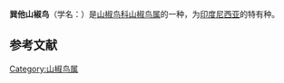 {{Speciesbox
| name = 巽他山椒鸟
| image = Pericrocotus miniatus 1838.jpg
| status = LC | status_system = IUCN3.1
| genus = Pericrocotus
| species = miniatus
| authority = ([[康拉德·雅各·特明克|Temminck]], 1822)
| synonyms = }}
'''巽他山椒鸟'''（学名：{{lang|la|''Pericrocotus miniatus''}}）是[[山椒鸟科|山椒鸟科]][[山椒鸟属|山椒鸟属]]的一种，为[[印度尼西亚|印度尼西亚]]的特有种。

== 参考文献 ==
{{IUCN2010 | assessors = BirdLife International | year = 2009 | id = 146859 | title = Pericrocotus miniatus | version = 2010.3 | downloaded = 2010-10-31 }}
{{Taxonbar|from=Q2669200}}

[[Category:山椒鸟属|Category:山椒鸟属]]